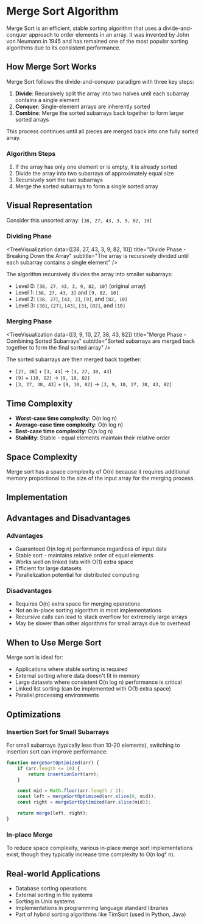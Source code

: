
# Merge Sort Algorithm

Merge Sort is an efficient, stable sorting algorithm that uses a divide-and-conquer approach to order elements in an array. It was invented by John von Neumann in 1945 and has remained one of the most popular sorting algorithms due to its consistent performance.

## How Merge Sort Works

Merge Sort follows the divide-and-conquer paradigm with three key steps:

1. **Divide**: Recursively split the array into two halves until each subarray contains a single element
2. **Conquer**: Single-element arrays are inherently sorted
3. **Combine**: Merge the sorted subarrays back together to form larger sorted arrays

This process continues until all pieces are merged back into one fully sorted array.

### Algorithm Steps

1. If the array has only one element or is empty, it is already sorted
2. Divide the array into two subarrays of approximately equal size
3. Recursively sort the two subarrays
4. Merge the sorted subarrays to form a single sorted array

## Visual Representation

Consider this unsorted array: `[38, 27, 43, 3, 9, 82, 10]`

### Dividing Phase

<TreeVisualization
	data={[38, 27, 43, 3, 9, 82, 10]}
	title="Divide Phase - Breaking Down the Array"
	subtitle="The array is recursively divided until each subarray contains a single element"
/>

The algorithm recursively divides the array into smaller subarrays:

- Level 0: `[38, 27, 43, 3, 9, 82, 10]` (original array)
- Level 1: `[38, 27, 43, 3]` and `[9, 82, 10]`
- Level 2: `[38, 27]`, `[43, 3]`, `[9]`, and `[82, 10]`
- Level 3: `[38]`, `[27]`, `[43]`, `[3]`, `[82]`, and `[10]`

### Merging Phase

<TreeVisualization
	data={[3, 9, 10, 27, 38, 43, 82]}
	title="Merge Phase - Combining Sorted Subarrays"
	subtitle="Sorted subarrays are merged back together to form the final sorted array"
/>

The sorted subarrays are then merged back together:

- `[27, 38]` + `[3, 43]` → `[3, 27, 38, 43]`
- `[9]` + `[10, 82]` → `[9, 10, 82]`
- `[3, 27, 38, 43]` + `[9, 10, 82]` → `[3, 9, 10, 27, 38, 43, 82]`

## Time Complexity

- **Worst-case time complexity**: O(n log n)
- **Average-case time complexity**: O(n log n)
- **Best-case time complexity**: O(n log n)
- **Stability**: Stable - equal elements maintain their relative order

## Space Complexity

Merge sort has a space complexity of O(n) because it requires additional memory proportional to the size of the input array for the merging process.

## Implementation
<CodeSnippet />

## Advantages and Disadvantages

### Advantages

- Guaranteed O(n log n) performance regardless of input data
- Stable sort - maintains relative order of equal elements
- Works well on linked lists with O(1) extra space
- Efficient for large datasets
- Parallelization potential for distributed computing

### Disadvantages

- Requires O(n) extra space for merging operations
- Not an in-place sorting algorithm in most implementations
- Recursive calls can lead to stack overflow for extremely large arrays
- May be slower than other algorithms for small arrays due to overhead

## When to Use Merge Sort

Merge sort is ideal for:

- Applications where stable sorting is required
- External sorting where data doesn't fit in memory
- Large datasets where consistent O(n log n) performance is critical
- Linked list sorting (can be implemented with O(1) extra space)
- Parallel processing environments

## Optimizations

### Insertion Sort for Small Subarrays

For small subarrays (typically less than 10-20 elements), switching to insertion sort can improve performance:

```js
function mergeSortOptimized(arr) {
	if (arr.length <= 10) {
		return insertionSort(arr);
	}

	const mid = Math.floor(arr.length / 2);
	const left = mergeSortOptimized(arr.slice(0, mid));
	const right = mergeSortOptimized(arr.slice(mid));

	return merge(left, right);
}
```

### In-place Merge

To reduce space complexity, various in-place merge sort implementations exist, though they typically increase time complexity to O(n log² n).

## Real-world Applications

- Database sorting operations
- External sorting in file systems
- Sorting in Unix systems
- Implementations in programming language standard libraries
- Part of hybrid sorting algorithms like TimSort (used in Python, Java)

<Visualizer />
